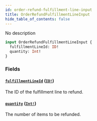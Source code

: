 ```yaml
---
id: order-refund-fulfillment-line-input
title: OrderRefundFulfillmentLineInput
hide_table_of_contents: false
---
```


No description

```graphql
input OrderRefundFulfillmentLineInput {
  fulfillmentLineId: ID!
  quantity: Int!
}
```

### Fields

#### [`fulfillmentLineId`](#) ([`ID!`](../../../developer/api-reference/scalars/id))

The ID of the fulfillment line to refund.

#### [`quantity`](#) ([`Int!`](../../../developer/api-reference/scalars/int))

The number of items to be refunded.
